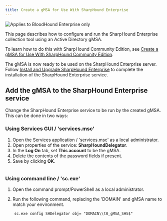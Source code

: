 ```yaml
---
title: Create a gMSA for Use With SharpHound Enterprise
---
```



<img noZoom src="/assets/enterprise-edition-pill-tag.svg" alt="Applies to BloodHound Enterprise only"/>

This page describes how to configure and run the SharpHound Enterprise collection tool using an Active Directory gMSA.

<Tip>To learn how to do this with SharpHound Community Edition, see [Create a gMSA for Use With SharpHound Community Edition](/collect-data/ce-collection/create-gmsa-community-edition.mdx).</Tip>

<MySnippet word="Enterprise"/>

The gMSA is now ready to be used on the SharpHound Enterprise server. Follow [Install and Upgrade SharpHound Enterprise](/install-data-collector/install-sharphound/installation-upgrade) to complete the installation of the SharpHound Enterprise service.

## Add the gMSA to the SharpHound Enterprise service

Change the SharpHound Enterprise service to be run by the created gMSA. This can be done in two ways:

### Using Services GUI / 'services.msc'

1.  Open the Services application / 'services.msc' as a local administrator.
2.  Open properties of the service: **SharpHoundDelegator**.
3.  In the **Log On** tab, set **This account** to be the gMSA.
4.  Delete the contents of the password fields if present.
5.  Save by clicking **OK**.

  <Frame>
    <img src="/assets/image-96.png" alt=""/>
  </Frame>

### Using command line / 'sc.exe'

1.  Open the command prompt/PowerShell as a local administrator.

2.  Run the following command, replacing the 'DOMAIN' and gMSA name to match your environment.

  ```
      sc.exe config SHDelegator obj= "DOMAIN\\t0_gMSA_SHS$"
  ```
<Frame>
  <img src="/assets/image-97.png" alt=""/>
</Frame>
